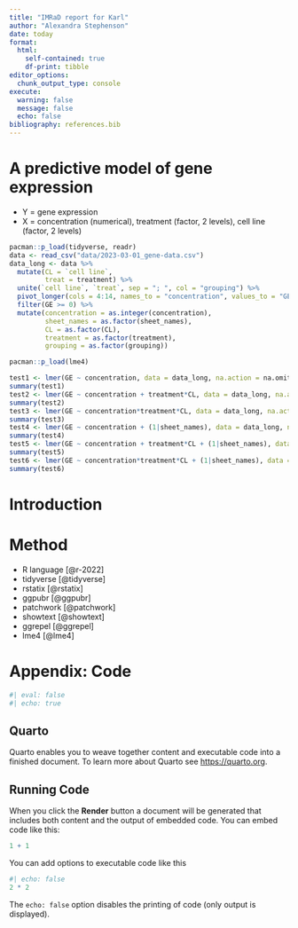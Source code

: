 ```yaml
---
title: "IMRaD report for Karl"
author: "Alexandra Stephenson"
date: today
format: 
  html:
    self-contained: true
    df-print: tibble
editor_options:
  chunk_output_type: console
execute:
  warning: false
  message: false
  echo: false
bibliography: references.bib
---
```


# A predictive model of gene expression
-   Y = gene expression
-   X = concentration (numerical), treatment (factor, 2 levels), cell line (factor, 2 levels)

```r
pacman::p_load(tidyverse, readr)
data <- read_csv("data/2023-03-01_gene-data.csv")
data_long <- data %>%
  mutate(CL = `cell line`,
         treat = treatment) %>%
  unite(`cell line`, `treat`, sep = "; ", col = "grouping") %>%
  pivot_longer(cols = 4:14, names_to = "concentration", values_to = "GE") %>%
  filter(GE >= 0) %>%
  mutate(concentration = as.integer(concentration),
         sheet_names = as.factor(sheet_names),
         CL = as.factor(CL),
         treatment = as.factor(treatment),
         grouping = as.factor(grouping))
```

```r
pacman::p_load(lme4)
```

```r
test1 <- lmer(GE ~ concentration, data = data_long, na.action = na.omit)
summary(test1)
test2 <- lmer(GE ~ concentration + treatment*CL, data = data_long, na.action = na.omit)
summary(test2)
test3 <- lmer(GE ~ concentration*treatment*CL, data = data_long, na.action = na.omit)
summary(test3)
test4 <- lmer(GE ~ concentration + (1|sheet_names), data = data_long, na.action = na.omit)
summary(test4)
test5 <- lmer(GE ~ concentration + treatment*CL + (1|sheet_names), data = data_long, na.action = na.omit)
summary(test5)
test6 <- lmer(GE ~ concentration*treatment*CL + (1|sheet_names), data = data_long, na.action = na.omit)
summary(test6)
```

# Introduction

# Method

-   R language [@r-2022]
-   tidyverse [@tidyverse]
-   rstatix [@rstatix]
-   ggpubr [@ggpubr]
-   patchwork [@patchwork]
-   showtext [@showtext]
-   ggrepel [@ggrepel]
-   lme4 [@lme4]

# Appendix: Code
```r
#| eval: false
#| echo: true
```

## Quarto

Quarto enables you to weave together content and executable code into a finished document. To learn more about Quarto see <https://quarto.org>.

## Running Code

When you click the **Render** button a document will be generated that includes both content and the output of embedded code. You can embed code like this:

```r
1 + 1
```

You can add options to executable code like this

```r
#| echo: false
2 * 2
```

The `echo: false` option disables the printing of code (only output is displayed).

